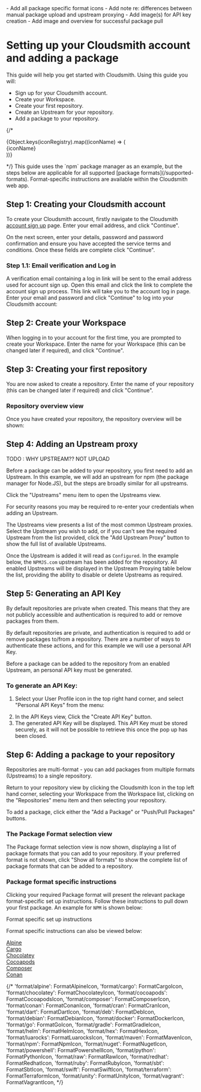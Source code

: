 

<Note variant="warning" headline="Todo">
  - Add all package specific format icons
  - Add note re: differences between manual package upload and upstream proxying
  - Add image(s) for API key creation
  - Add image and overview for successful package pull
</Note>

# Setting up your Cloudsmith account and adding a package

This guide will help you get started with Cloudsmith. Using this guide you will:
- Sign up for your Cloudsmith account.
- Create your Workspace.
- Create your first repository.
- Create an Upstream for your repository.
- Add a package to your repository.

{/* <div className={styles.iconGrid}>
  {Object.keys(iconRegistry).map((iconName) => (
    <div key={iconName} className={styles.iconWrapper}>
      <Icon name={iconName} as="svg" title={iconName} width={24} height={24} />
      <span className={styles.iconName}>{iconName}</span>
    </div>
  ))}
</div> */}

<Note variant="note" headline="Package Formats">
  This guide uses the `npm` package manager as an example, but the steps below are applicable for all supported [package formats](/supported-formats). Format-specific instructions are available within the Cloudsmith web app.
</Note>

## Step 1: Creating your Cloudsmith account
To create your Cloudsmith account, firstly navigate to the Cloudsmith [account sign up](https://app.cloudsmith.com/signup) page. Enter your email address, and click "Continue".

On the next screen, enter your details, password and password confirmation and ensure you have accepted the service terms and conditions.
Once these fields are complete click "Continue".

<BlockImage src={userAccountSignupImage}></BlockImage>

### Step 1.1: Email verification and Log in
A verification email containing a log in link will be sent to the email address used for account sign up. Open this email and click the link to complete the account sign up process. 
This link will take you to the account log in page. Enter your email and password and click "Continue" to log into your Cloudsmith account:
<BlockImage src={logInWithAccountDetails}></BlockImage>

## Step 2: Create your Workspace 

When logging in to your account for the first time, you are prompted to create your Workspace. Enter the name for your Workspace (this can be changed later if required), and click "Continue".

<BlockImage src={createWorkspace}></BlockImage>

## Step 3: Creating your first repository

You are now asked to create a repository. Enter the name of your repository (this can be changed later if required) and click "Continue".

<BlockImage src={createRepository}></BlockImage>

### Repository overview view
Once you have created your repository, the repository overview will be shown:

<BlockImage src={repositoryOverview}></BlockImage>

## Step 4: Adding an Upstream proxy

TODO :  WHY UPSTREAM?? NOT UPLOAD

Before a package can be added to your repository, you first need to add an Upstream. In this example, we will add an upstream for npm (the package manager for Node.JS), but the steps are broadly similar for all upstreams.

Click the "Upstreams" menu item to open the Upstreams view.

<BlockImage src={upstreamsMenuItem}></BlockImage>

<Note variant="note" headline="Adding Upstreams">
  For security reasons you may be required to re-enter your credentials when adding an Upstream.
</Note>

The Upstreams view presents a list of the most common Upstream proxies. Select the Upstream you wish to add, or if you can't see the required Upstream from the list provided, click the "Add Upstream Proxy" button to show the full list of available Upstreams.

<BlockImage src={upstreamList}></BlockImage>

Once the Upstream is added it will read as `Configured`. In the example below, the `NPMJS.com` upstream has been added for the repository.
All enabled Upstreams will be displayed in the Upstream Proxying table below the list, providing the ability to disable or delete Upstreams as required.

<BlockImage src={upstreamAdded}></BlockImage>

## Step 5: Generating an API Key

<Note variant="note" headline="Private repositories">
  By default repositories are private when created. This means that they are not publicly accessible and authentication is required to add or remove packages from them.
</Note>

By default repositories are private, and authentication is required to add or remove packages to/from a repository. 
There are a number of ways to authenticate these actions, and for this example we will use a personal API Key.


Before a package can be added to the repository from an enabled Upstream, an personal API key must be generated.

### To generate an API Key:
1. Select your User Profile icon in the top right hand corner, and select "Personal API Keys" from the menu:

<BlockImage src={myAccountMenu}></BlockImage>

2. In the API Keys view, Click the "Create API Key" button.
4. The generated API Key will be displayed. This API Key must be stored securely, as it will not be possible to retrieve this once the pop up has been closed.

<BlockImage src={personalApiKey}></BlockImage>

## Step 6: Adding a package to your repository

<Note variant="note" headline="Repository Package Formats">
  Repositories are multi-format - you can add packages from multiple formats (Upstreams) to a single repository.
</Note>

Return to your repository view by clicking the Cloudsmith Icon in the top left hand corner, selecting your Workspace from the Workspace list, clicking on the "Repositories" menu item and then selecting your repository.

To add a package, click either the "Add a Package" or "Push/Pull Packages" buttons.

<BlockImage src={addAPackage}></BlockImage>


### The Package Format selection view
The Package format selection view is now shown, displaying a list of package formats that you can add to your repository.
If your preferred format is not shown, click "Show all formats" to show the complete list of package formats that can be added to a repository. 
<BlockImage src={addPackageType}></BlockImage>


### Package format specific instructions

Clicking your required Package format will present the relevant package format-specific set up instructions. Follow these instructions to pull down your first package. An example for `NPM` is shown below:

<BlockImage src={examplePackagePull}>Format specific set up instructions</BlockImage>

Format specific instructions can also be viewed below:
<div className={styles.iconGrid}>
    <div className={styles.iconWrapper}>
        <Icon name={'format/alpine'} as="svg" title="Test" width={24} height={24} />
        <a href=""><span>Alpine</span></a>
     </div>
    <div className={styles.iconWrapper}>
            <Icon name={'format/cargo'} as="svg" title="Test" width={24} height={24} />
        <a href=""><span>Cargo</span></a>
    </div>
    <div className={styles.iconWrapper}>
        <Icon name={'format/chocolatey'} as="svg" title="Test" width={24} height={24} />
        <a href=""><span>Chocolatey</span></a>
    </div>
    <div className={styles.iconWrapper}>
        <Icon name={'format/cocoapods'} as="svg" title="Test" width={24} height={24} />
        <a href=""><span>Cocoapods</span></a>
    </div>
    <div className={styles.iconWrapper}>
        <Icon name={'format/composer'} as="svg" title="Test" width={24} height={24} />
        <a href=""><span>Composer</span></a>
    </div>
    <div className={styles.iconWrapper}>
        <Icon name={'format/conan'} as="svg" title="Test" width={24} height={24} />
        <a href=""><span>Conan</span></a>
    </div>
</div>


  {/* 'format/alpine': FormatAlpineIcon,
  'format/cargo': FormatCargoIcon,
  'format/chocolatey': FormatChocolateyIcon,
  'format/cocoapods': FormatCocoapodsIcon,
  'format/composer': FormatComposerIcon,
  'format/conan': FormatConanIcon,
  'format/cran': FormatCranIcon,
  'format/dart': FormatDartIcon,
  'format/deb': FormatDebIcon,
  'format/debian': FormatDebianIcon,
  'format/docker': FormatDockerIcon,
  'format/go': FormatGoIcon,
  'format/gradle': FormatGradleIcon,
  'format/helm': FormatHelmIcon,
  'format/hex': FormatHexIcon,
  'format/luarocks': FormatLuarocksIcon,
  'format/maven': FormatMavenIcon,
  'format/npm': FormatNpmIcon,
  'format/nuget': FormatNugetIcon,
  'format/powershell': FormatPowershellIcon,
  'format/python': FormatPythonIcon,
  'format/raw': FormatRawIcon,
  'format/redhat': FormatRedhatIcon,
  'format/ruby': FormatRubyIcon,
  'format/sbt': FormatSbtIcon,
  'format/swift': FormatSwiftIcon,
  'format/terraform': FormatTerraformIcon,
  'format/unity': FormatUnityIcon,
  'format/vagrant': FormatVagrantIcon, */}